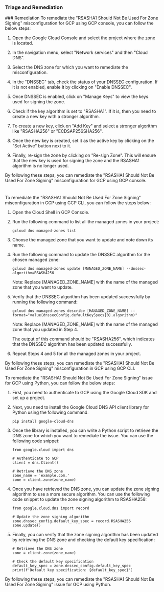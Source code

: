 
### Triage and Remediation
<Tabs>
<Tab title='Remediation'>
### Remediation

<AccordionGroup>
<Accordion title='Using Console' defaultOpen='true'>
To remediate the "RSASHA1 Should Not Be Used For Zone Signing" misconfiguration for GCP using GCP console, you can follow the below steps:

1. Open the Google Cloud Console and select the project where the zone is located.

2. In the navigation menu, select "Network services" and then "Cloud DNS".

3. Select the DNS zone for which you want to remediate the misconfiguration.

4. In the "DNSSEC" tab, check the status of your DNSSEC configuration. If it is not enabled, enable it by clicking on "Enable DNSSEC".

5. Once DNSSEC is enabled, click on "Manage Keys" to view the keys used for signing the zone.

6. Check if the key algorithm is set to "RSASHA1". If it is, then you need to create a new key with a stronger algorithm.

7. To create a new key, click on "Add Key" and select a stronger algorithm like "RSASHA256" or "ECDSAP256SHA256".

8. Once the new key is created, set it as the active key by clicking on the "Set Active" button next to it.

9. Finally, re-sign the zone by clicking on "Re-sign Zone". This will ensure that the new key is used for signing the zone and the RSASHA1 algorithm is no longer used.

By following these steps, you can remediate the "RSASHA1 Should Not Be Used For Zone Signing" misconfiguration for GCP using GCP console.

#
</Accordion>

<Accordion title='Using CLI'>
To remediate the "RSASHA1 Should Not Be Used For Zone Signing" misconfiguration in GCP using GCP CLI, you can follow the steps below:

1. Open the Cloud Shell in GCP Console.

2. Run the following command to list all the managed zones in your project:

   ```
   gcloud dns managed-zones list
   ```

3. Choose the managed zone that you want to update and note down its name.

4. Run the following command to update the DNSSEC algorithm for the chosen managed zone:

   ```
   gcloud dns managed-zones update [MANAGED_ZONE_NAME] --dnssec-algorithm=RSASHA256
   ```

   Note: Replace [MANAGED_ZONE_NAME] with the name of the managed zone that you want to update.

5. Verify that the DNSSEC algorithm has been updated successfully by running the following command:

   ```
   gcloud dns managed-zones describe [MANAGED_ZONE_NAME] --format="value(dnssecConfig.defaultKeySpecs[0].algorithm)"
   ```

   Note: Replace [MANAGED_ZONE_NAME] with the name of the managed zone that you updated in Step 4.

   The output of this command should be "RSASHA256", which indicates that the DNSSEC algorithm has been updated successfully.

6. Repeat Steps 4 and 5 for all the managed zones in your project.

By following these steps, you can remediate the "RSASHA1 Should Not Be Used For Zone Signing" misconfiguration in GCP using GCP CLI.
</Accordion>

<Accordion title='Using Python'>
To remediate the "RSASHA1 Should Not Be Used For Zone Signing" issue for GCP using Python, you can follow the below steps:

1. First, you need to authenticate to GCP using the Google Cloud SDK and set up a project.

2. Next, you need to install the Google Cloud DNS API client library for Python using the following command:

   ```
   pip install google-cloud-dns
   ```

3. Once the library is installed, you can write a Python script to retrieve the DNS zone for which you want to remediate the issue. You can use the following code snippet:

   ```
   from google.cloud import dns

   # Authenticate to GCP
   client = dns.Client()

   # Retrieve the DNS zone
   zone_name = 'example.com.'
   zone = client.zone(zone_name)
   ```

4. Once you have retrieved the DNS zone, you can update the zone signing algorithm to use a more secure algorithm. You can use the following code snippet to update the zone signing algorithm to RSASHA256:

   ```
   from google.cloud.dns import record

   # Update the zone signing algorithm
   zone.dnssec_config.default_key_spec = record.RSASHA256
   zone.update()
   ```

5. Finally, you can verify that the zone signing algorithm has been updated by retrieving the DNS zone and checking the default key specification:

   ```
   # Retrieve the DNS zone
   zone = client.zone(zone_name)

   # Check the default key specification
   default_key_spec = zone.dnssec_config.default_key_spec
   print(f'Default key specification: {default_key_spec}')
   ```

By following these steps, you can remediate the "RSASHA1 Should Not Be Used For Zone Signing" issue for GCP using Python.
</Accordion>

</AccordionGroup>
</Tab>
</Tabs>

